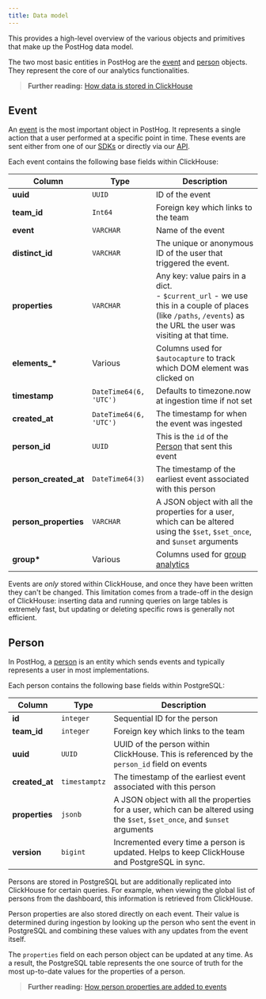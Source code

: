 ```yaml
---
title: Data model
---
```


This provides a high-level overview of the various objects and primitives that make up the PostHog data model. 

The two most basic entities in PostHog are the [event](#event) and [person](#person) objects. They represent the core of our analytics functionalities.


> **Further reading:** [How data is stored in ClickHouse](/docs/how-posthog-works/clickhouse)

## Event

An [event](/docs/data/events) is the most important object in PostHog. It represents a single action that a user performed at a specific point in time. These events are sent either from one of our [SDKs](/docs/libraries) or directly via our [API](/docs/api).

Each event contains the following base fields within ClickHouse:

| Column                | Type                   | Description                                                                                                                                                     |
| --------------------- | ---------------------- | --------------------------------------------------------------------------------------------------------------------------------------------------------------- |
| **uuid**              | `UUID`                 | ID of the event                                                                                                                                                 |
| **team_id**           | `Int64`                | Foreign key which links to the team                                                                                                                             |
| **event**             | `VARCHAR`              | Name of the event                                                                                                                                               |
| **distinct_id**       | `VARCHAR`              | The unique or anonymous ID of the user that triggered the event.                                                                                                |
| **properties**        | `VARCHAR`              | Any key: value pairs in a dict.<br />- `$current_url` - we use this in a couple of places (like `/paths`, `/events`) as the URL the user was visiting at that time. |
| **elements\_\***      | Various                | Columns used for `$autocapture` to track which DOM element was clicked on                                                                                       |
| **timestamp**         | `DateTime64(6, 'UTC')` | Defaults to timezone.now at ingestion time if not set                                                                                                           |
| **created_at**        | `DateTime64(6, 'UTC')` | The timestamp for when the event was ingested                                                                                                                   |
| **person_id**         | `UUID`                 | This is the `id` of the [Person](#person) that sent this event                                                                                                  |
| **person_created_at** | `DateTime64(3)`        | The timestamp of the earliest event associated with this person                                                                                                 |
| **person_properties** | `VARCHAR`              | A JSON object with all the properties for a user, which can be altered using the `$set`, `$set_once`, and `$unset` arguments                                    |
| **group\***           | Various                | Columns used for [group analytics](/manual/group-analytics)                                                                                                     |

Events are _only_ stored within ClickHouse, and once they have been written they can't be changed. This limitation comes from a trade-off in the design of ClickHouse: inserting data and running queries on large tables is extremely fast, but updating or deleting specific rows is generally not efficient.

## Person

In PostHog, a [person](/docs/data/persons) is an entity which sends events and typically represents a user in most implementations.

Each person contains the following base fields within PostgreSQL:

| Column         | Type          | Description                                                                                                                  |
| -------------- | ------------- | ---------------------------------------------------------------------------------------------------------------------------- |
| **id**         | `integer`     | Sequential ID for the person                                                                                                 |
| **team_id**    | `integer`     | Foreign key which links to the team                                                                                          |
| **uuid**       | `UUID`        | UUID of the person within ClickHouse. This is referenced by the `person_id` field on events                                  |
| **created_at** | `timestamptz` | The timestamp of the earliest event associated with this person                                                              |
| **properties** | `jsonb`       | A JSON object with all the properties for a user, which can be altered using the `$set`, `$set_once`, and `$unset` arguments |
| **version**    | `bigint`      | Incremented every time a person is updated. Helps to keep ClickHouse and PostgreSQL in sync.                                 |

Persons are stored in PostgreSQL but are additionally replicated into ClickHouse for certain queries. For example, when viewing the global list of persons from the dashboard, this information is retrieved from ClickHouse.

Person properties are also stored directly on each event. Their value is determined during ingestion by looking up the person who sent the event in PostgreSQL and combining these values with any updates from the event itself.

The `properties` field on each person object can be updated at any time. As a result, the PostgreSQL table represents the one source of truth for the most up-to-date values for the properties of a person.

> **Further reading:** [How person properties are added to events](/docs/how-posthog-works/ingestion-pipeline#2-person-processing)
